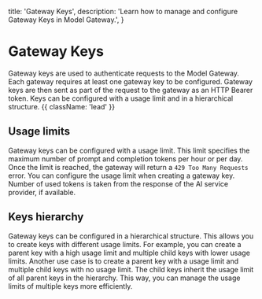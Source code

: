 
  title: 'Gateway Keys',
  description: 'Learn how to manage and configure Gateway Keys in Model Gateway.',
}

# Gateway Keys

Gateway keys are used to authenticate requests to the Model Gateway. Each gateway requires at least one gateway key to be configured. Gateway keys are then sent as part of the request to the gateway as an HTTP Bearer token. Keys can be configured with a usage limit and in a hierarchical structure. {{ className: 'lead' }}

## Usage limits

Gateway keys can be configured with a usage limit. This limit specifies the maximum number of prompt and completion tokens per hour or per day. Once the limit is reached, the gateway will return a `429 Too Many Requests` error. You can configure the usage limit when creating a gateway key. Number of used tokens is taken from the response of the AI service provider, if available.

## Keys hierarchy

Gateway keys can be configured in a hierarchical structure. This allows you to create keys with different usage limits. For example, you can create a parent key with a high usage limit and multiple child keys with lower usage limits. Another use case is to create a parent key with a usage limit and multiple child keys with no usage limit. The child keys inherit the usage limit of all parent keys in the hierarchy. This way, you can manage the usage limits of multiple keys more efficiently.
